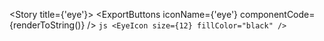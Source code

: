 
<Meta title="Foundations/Icons/eye" />

<Story title={'eye'}>
    <IconViewer>
        <EyeIcon size={12} />
    </IconViewer>
    <ExportButtons
        iconName={'eye'}
        componentCode={renderToString(<EyeIcon size={12} />)}
    />
    <IconInfo>
        ```js
        <EyeIcon size={12} fillColor="black" />
        ```
    </IconInfo>
</Story>
